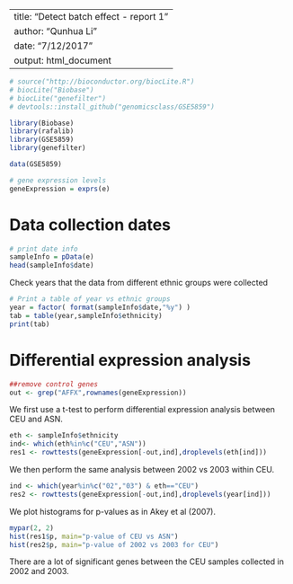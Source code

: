 
---
title: "Detect batch effect - report 1"
author: "Qunhua Li"
date: "7/12/2017"
output: html_document
---


```{r }
# source("http://bioconductor.org/biocLite.R")
# biocLite("Biobase")
# biocLite("genefilter")
# devtools::install_github("genomicsclass/GSE5859")

library(Biobase)
library(rafalib)
library(GSE5859)
library(genefilter)

data(GSE5859)
```

```{r }
# gene expression levels  
geneExpression = exprs(e)
```

# Data collection dates
```{r }
# print date info
sampleInfo = pData(e)
head(sampleInfo$date)
```

Check years that the data from different ethnic groups were collected
```{r }
# Print a table of year vs ethnic groups
year = factor( format(sampleInfo$date,"%y") )
tab = table(year,sampleInfo$ethnicity)
print(tab)
```

# Differential expression analysis
```{r }
##remove control genes
out <- grep("AFFX",rownames(geneExpression))
```

We first use a t-test to perform differential expression analysis between CEU and ASN.
```{r }
eth <- sampleInfo$ethnicity
ind<- which(eth%in%c("CEU","ASN"))
res1 <- rowttests(geneExpression[-out,ind],droplevels(eth[ind]))
```

We then perform the same analysis between 2002 vs 2003 within CEU.
```{r }
ind <- which(year%in%c("02","03") & eth=="CEU")
res2 <- rowttests(geneExpression[-out,ind],droplevels(year[ind]))
```

We plot histograms for p-values as in Akey et al (2007). 
```{r }   
mypar(2, 2)
hist(res1$p, main="p-value of CEU vs ASN")
hist(res2$p, main="p-value of 2002 vs 2003 for CEU")
```

There are a lot of significant genes between the CEU samples collected in 2002 and 2003. 